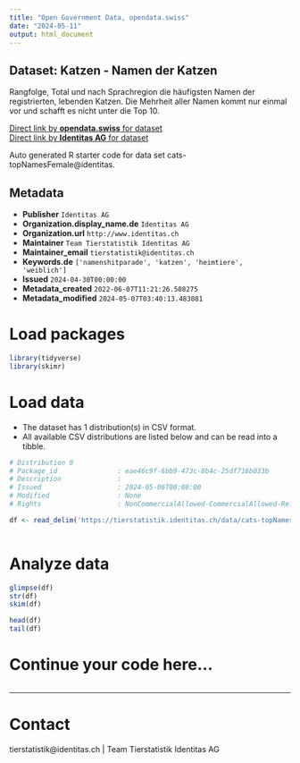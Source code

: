 ```yaml
---
title: "Open Government Data, opendata.swiss"
date: "2024-05-11"
output: html_document
---
```


## Dataset: Katzen - Namen der Katzen

Rangfolge, Total und nach Sprachregion die häufigsten Namen der registrierten, lebenden Katzen. Die Mehrheit aller Namen kommt nur einmal vor und schafft es nicht unter die Top 10.

[Direct link by **opendata.swiss** for dataset](https://opendata.swiss/de/dataset/katzen-namen-der-katzen)<br>
[Direct link by **Identitas AG** for dataset](https://tierstatistik.identitas.ch/)

Auto generated R starter code for data set cats-topNamesFemale@identitas.

## Metadata

- **Publisher** `Identitas AG`
- **Organization.display_name.de** `Identitas AG`
- **Organization.url** `http://www.identitas.ch`
- **Maintainer** `Team Tierstatistik Identitas AG`
- **Maintainer_email** `tierstatistik@identitas.ch`
- **Keywords.de** `['namenshitparade', 'katzen', 'heimtiere', 'weiblich']`
- **Issued** `2024-04-30T00:00:00`
- **Metadata_created** `2022-06-07T11:21:26.508275`
- **Metadata_modified** `2024-05-07T03:40:13.483081`


# Load packages

```r

library(tidyverse)
library(skimr)

```

# Load data

-   The dataset has 1 distribution(s) in CSV format.
-   All available CSV distributions are listed below and can be read into a tibble.

```r

# Distribution 0
# Package_id               : eae46c9f-6bb9-473c-8b4c-25df716b033b
# Description              : 
# Issued                   : 2024-05-06T00:00:00
# Modified                 : None
# Rights                   : NonCommercialAllowed-CommercialAllowed-ReferenceRequired

df <- read_delim('https://tierstatistik.identitas.ch/data/cats-topNamesFemale.csv')



```

# Analyze data

```r

glimpse(df)
str(df)
skim(df)

head(df)
tail(df)

```

# Continue your code here...

```r

```

------------------------------------------------------------------------

# Contact

tierstatistik@identitas.ch | Team Tierstatistik Identitas AG
